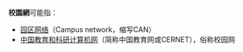 '''校園網'''可能指：
*[[园区网络|园区网络]]（Campus network，缩写CAN）
*[[中国教育和科研计算机网|中国教育和科研计算机网]]（简称中国教育网或CERNET），俗称校园网
{{消歧义|cat=三字消歧义}}